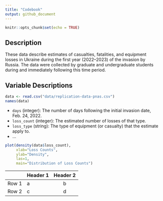 ```yaml
---
title: "Codebook"
output: github_document
---
```


```r
knitr::opts_chunk$set(echo = TRUE)
```

## Description

These data describe estimates of casualties, fatalities, and equipment losses in
Ukraine during the first year (2022--2023) of the invasion by Russia. The data 
were collected by graduate and undergraduate students during and immediately 
following this time period. 

## Variable Descriptions

```r
data <- read.csv("data/replication-data-pnas.csv")
names(data)
```

* `days` (integer): The number of days following the initial invasion date, Feb.
24, 2022.  
* `loss_count` (integer): The estimated number of losses of that type.  
* `loss_type` (string): The type of equipment (or casualty) that the estimate 
apply to.  
* ...  

```r
plot(density(data$loss_count),
     xlab="Loss Counts",
     ylab="Density",
     las=1,
     main="Distribution of Loss Counts")
```

|       | Header 1 | Header 2 |
|-------|----------|:--------:|
| Row 1 | a        | b        |
| Row 2 | c        | d        |


